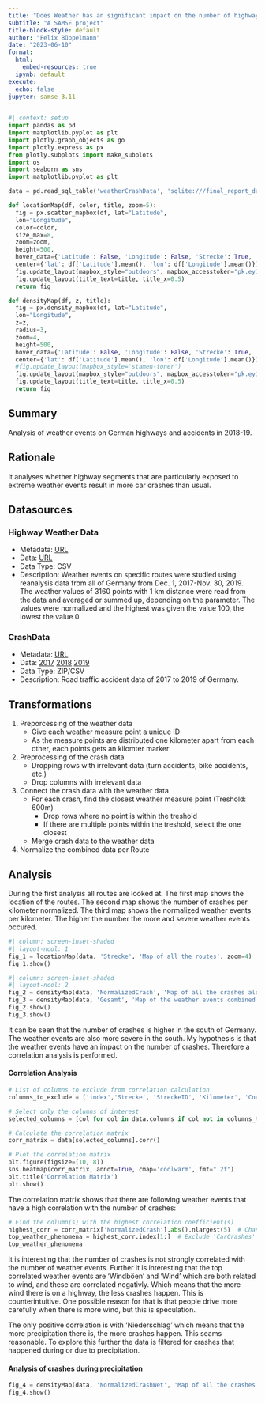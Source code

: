 ```yaml
---
title: "Does Weather has an significant impact on the number of highway traffic accidents?"
subtitle: "A SAMSE project"
title-block-style: default
author: "Felix Büppelmann"
date: "2023-06-10"
format:
  html:
    embed-resources: true
  ipynb: default
execute:
  echo: false
jupyter: samse_3.11
---
```


```python
#| context: setup
import pandas as pd
import matplotlib.pyplot as plt
import plotly.graph_objects as go
import plotly.express as px
from plotly.subplots import make_subplots
import os
import seaborn as sns
import matplotlib.pyplot as plt

data = pd.read_sql_table('weatherCrashData', 'sqlite:///final_report_data.sqlite')

def locationMap(df, color, title, zoom=5):
  fig = px.scatter_mapbox(df, lat="Latitude", 
  lon="Longitude", 
  color=color,  
  size_max=8,
  zoom=zoom,
  height=500,
  hover_data={'Latitude': False, 'Longitude': False, 'Strecke': True, 'Kilometer': True},
  center={'lat': df['Latitude'].mean(), 'lon': df['Longitude'].mean()})
  fig.update_layout(mapbox_style="outdoors", mapbox_accesstoken="pk.eyJ1IjoibGlmZW9mZmVsaXh0IiwiYSI6ImNsaXQ2aHB6ZzBsc2ozcW96MjdvZmc3azIifQ.N5nMWySGLLJcjh0Ha1e9CA")
  fig.update_layout(title_text=title, title_x=0.5)
  return fig

def densityMap(df, z, title):
  fig = px.density_mapbox(df, lat="Latitude", 
  lon="Longitude",  
  z=z, 
  radius=3,
  zoom=4,
  height=500,
  hover_data={'Latitude': False, 'Longitude': False, 'Strecke': True, 'Kilometer': True},
  center={'lat': df['Latitude'].mean(), 'lon': df['Longitude'].mean()})
  #fig.update_layout(mapbox_style='stamen-toner')
  fig.update_layout(mapbox_style="outdoors", mapbox_accesstoken="pk.eyJ1IjoibGlmZW9mZmVsaXh0IiwiYSI6ImNsaXQ2aHB6ZzBsc2ozcW96MjdvZmc3azIifQ.N5nMWySGLLJcjh0Ha1e9CA")
  fig.update_layout(title_text=title, title_x=0.5)
  return fig
```

## Summary

Analysis of weather events on German highways and accidents in 2018-19.

## Rationale

It analyses whether highway segments that are particularly exposed to extreme weather events result in more car crashes than usual. 

## Datasources

### Highway Weather Data
* Metadata: [URL](https://mobilithek.info/offers/-3534538293975156153)
* Data: [URL](https://www.mcloud.de/downloads/mcloud/96EA9CD1-0695-4461-90B1-BC6F6B0E0729/>Resultat_HotSpot_Analyse_neu.csv)
* Data Type: CSV
* Description: Weather events on specific routes were studied using reanalysis data from all of Germany from Dec. 1, 2017-Nov. 30, 2019. The weather values of 3160 points with 1 km distance were read from the data and averaged or summed up, depending on the parameter. The values were normalized and the highest was given the value 100, the lowest the value 0.

### CrashData 
* Metadata: [URL](https://www.opengeodata.nrw.de/produkte/transport_verkehr/unfallatlas/)
* Data: [2017](https://www.opengeodata.nrw.de/produkte/transport_verkehr/unfallatlas/Unfallorte2017_EPSG25832_CSV.zip) [2018](https://www.opengeodata.nrw.de/produkte/transport_verkehr/unfallatlas/Unfallorte2018_EPSG25832_CSV.zip) [2019](https://www.opengeodata.nrw.de/produkte/transport_verkehr/unfallatlas/Unfallorte2019_EPSG25832_CSV.zip)
* Data Type: ZIP/CSV
* Description: Road traffic accident data of 2017 to 2019 of Germany.

## Transformations

1. Preporcessing of the weather data
    * Give each weather measure point a unique ID
    * As the measure points are distributed one kilometer apart from each other, each points gets an kilomter marker
2. Preprocessing of the crash data
    * Dropping rows with irrelevant data (turn accidents, bike accidents, etc.)
    * Drop columns with irrelevant data
3. Connect the crash data with the weather data
    * For each crash, find the closest weather measure point (Treshold: 600m)
      + Drop rows where no point is within the treshold
      + If there are multiple points within the treshold, select the one closest
    * Merge crash data to the weather data
4. Normalize the combined data per Route

## Analysis

During the first analysis all routes are looked at. The first map shows the location of the routes. The second map shows the number of crashes per kilometer normalized. The third map shows the normalized weather events per kilometer. The higher the number the more and severe weather events occured. 
```python
#| column: screen-inset-shaded
#| layout-ncol: 1
fig_1 = locationMap(data, 'Strecke', 'Map of all the routes', zoom=4)
fig_1.show()
```


```python
#| column: screen-inset-shaded
#| layout-ncol: 2
fig_2 = densityMap(data, 'NormalizedCrash', 'Map of all the crashes along the routes')
fig_3 = densityMap(data, 'Gesamt', 'Map of the weather events combined along the routes')
fig_2.show()
fig_3.show()
```

It can be seen that the number of crashes is higher in the south of Germany. The weather events are also more severe in the south. My hypothesis is that the weather events have an impact on the number of crashes. Therefore a correlation analysis is performed. 

#### Correlation Analysis
```python
# List of columns to exclude from correlation calculation
columns_to_exclude = ['index','Strecke', 'StreckeID', 'Kilometer', 'Count', 'CrashCount', 'CrashCountWet', 'CrashCountSnow', 'CrashCountWetSnow','Latitude', 'Longitude', 'NormalizedCrashWet', 'NormalizedCrashSnow', 'NormalizedCrashWetSnow']  # Add the column names you want to exclude

# Select only the columns of interest
selected_columns = [col for col in data.columns if col not in columns_to_exclude]

# Calculate the correlation matrix
corr_matrix = data[selected_columns].corr()

# Plot the correlation matrix
plt.figure(figsize=(10, 8))
sns.heatmap(corr_matrix, annot=True, cmap='coolwarm', fmt=".2f")
plt.title('Correlation Matrix')
plt.show()
```
The correlation matrix shows that there are following weather events that have a high correlation with the number of crashes:
```python
# Find the column(s) with the highest correlation coefficient(s)
highest_corr = corr_matrix['NormalizedCrash'].abs().nlargest(5)  # Change 'CarCrashes' to your actual car crash column name
top_weather_phenomena = highest_corr.index[1:]  # Exclude 'CarCrashes' itself if present
top_weather_phenomena
```
It is interesting that the number of crashes is not strongly correlated with the number of weather events. Further it is interesting that the top correlated weather events are 'Windböen' and 'Wind' which are both related to wind, and these are correlated negativly. Which means that the more wind there is on a highway, the less crashes happen. This is counterintuitive. One possible reason for that is that people drive more carefully when there is more wind, but this is speculation. 

The only positive correlation is with 'Niederschlag' which means that the more precipitation there is, the more crashes happen. This seams reasonable. To explore this further the data is filtered for crashes that happened during or due to precipitation.

#### Analysis of crashes during precipitation

```python
fig_4 = densityMap(data, 'NormalizedCrashWet', 'Map of all the crashes in the Wet along the routes')
fig_4.show()
```